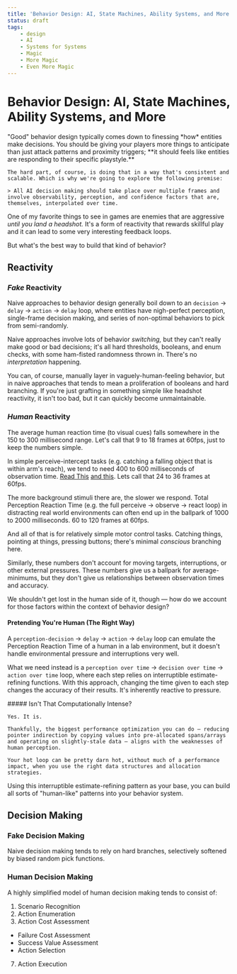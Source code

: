 ```yaml
---
title: 'Behavior Design: AI, State Machines, Ability Systems, and More'
status: draft
tags:
    - design
    - AI
    - Systems for Systems
    - Magic
    - More Magic
    - Even More Magic
---
```



# Behavior Design: AI, State Machines, Ability Systems, and More

<Callout kind="summary">
    "Good" behavior design typically comes down to finessing *how* entities make decisions.
    You should be giving your players more things to anticipate than just attack patterns and proximity triggers; **it should feels like entities are responding to their specific playstyle.**
    
    The hard part, of course, is doing that in a way that's consistent and scalable. Which is why we're going to explore the following premise:

    > All AI decision making should take place over multiple frames and involve observability, perception, and confidence factors that are, themselves, interpolated over time.

</Callout>

One of my favorite things to see in games are enemies that are aggressive _until you land a headshot._
It's a form of reactivity that rewards skillful play and it can lead to some very interesting feedback loops.

But what's the best way to build that kind of behavior?

## Reactivity

### _Fake_ Reactivity

Naive approaches to behavior design generally boil down to an `decision` → `delay` → `action` → `delay` loop,
where entities have nigh-perfect perception, single-frame decision making, and series of non-optimal behaviors to pick from semi-randomly.

Naive approaches involve lots of behavior _switching,_ but they can't really make good or bad decisions; it's all hard thresholds, booleans, and enum checks, with some ham-fisted randomness thrown in.
There's no _interpretation_ happening.

You can, of course, manually layer in vaguely-human-feeling behavior, but in naive approaches that tends to mean a proliferation of booleans and hard branching.
If you're just grafting in something simple like headshot reactivity, it isn't too bad, but it can quickly become unmaintainable.

### _Human_ Reactivity

The average human reaction time (to visual cues) falls somewhere in the 150 to 300 millisecond range.
Let's call that 9 to 18 frames at 60fps, just to keep the numbers simple.

In simple perceive-intercept tasks (e.g. catching a falling object that is within arm's reach), we tend to need 400 to 600 milliseconds of observation time.
[Read This](https://www.ncbi.nlm.nih.gov/pmc/articles/PMC5501917/) [and this](https://www.frontiersin.org/articles/10.3389/fphys.2023.1266332/full).
Lets call that 24 to 36 frames at 60fps.

The more background stimuli there are, the slower we respond.
Total Perception Reaction Time (e.g. the full perceive → observe → react loop) in distracting real world environments can often end up in the ballpark of 1000 to 2000 milliseconds.
60 to 120 frames at 60fps.

And all of that is for relatively simple motor control tasks.
Catching things, pointing at things, pressing buttons; there's minimal _conscious_ branching here.

Similarly, these numbers don't account for moving targets, interruptions, or other external pressures.
These numbers give us a ballpark for average-minimums, but they don't give us relationships between observation times and accuracy.

We shouldn't get lost in the human side of it, though — how do we account for those factors within the context of behavior design?

#### Pretending You're Human (The Right Way)

A `perception-decision` → `delay` → `action` → `delay` loop can emulate the Perception Reaction Time of a human in a lab environment, but it doesn't handle environmental pressure and interruptions very well.

What we need instead is a `perception over time` → `decision over time` → `action over time` loop, where each step relies on interruptible estimate-refining functions.
With this approach, changing the time given to each step changes the accuracy of their results.
It's inherently reactive to pressure.

<Callout kind="aside">
    ##### Isn't That Computationally Intense?

    Yes. It is.

    Thankfully, the biggest performance optimization you can do — reducing pointer indirection by copying values into pre-allocated spans/arrays and operating on slightly-stale data — aligns with the weaknesses of human perception.

    Your hot loop can be pretty darn hot, without much of a performance impact, when you use the right data structures and allocation strategies.

</Callout>

Using this interruptible estimate-refining pattern as your base, you can build all sorts of "human-like" patterns into your behavior system.

## Decision Making

### Fake Decision Making

Naive decision making tends to rely on hard branches, selectively softened by biased random pick functions.

### Human Decision Making

A highly simplified model of human decision making tends to consist of:

1. Scenario Recognition
2. Action Enumeration
3. Action Cost Assessment

-   Failure Cost Assessment
-   Success Value Assessment
-   Action Selection

7. Action Execution
